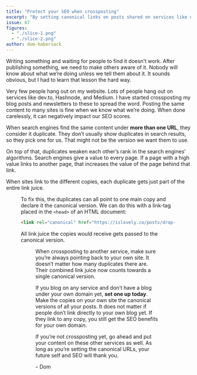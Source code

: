 ```yaml
---
title: "Protect your SEO when crossposting"
excerpt: "By setting canonical links on posts shared on services like dev.to, Hashnode, and Medium, you can start building a SEO reputation for your own domain."
issue: 67
figures:
  - "./slice-1.png"
  - "./slice-2.png"
author: dom-habersack
---
```


Writing something and waiting for people to find it doesn’t work. After publishing something, we need to make others aware of it. Nobody will know about what we’re doing unless we tell them about it. It sounds obvious, but I had to learn that lesson the hard way.

Very few people hang out on my website. Lots of people hang out on services like dev.to, Hashnode, and Medium. I have started crossposting my blog posts and newsletters to these to spread the word. Posting the same content to many sites is fine when we know what we’re doing. When done carelessly, it can negatively impact our SEO scores.

When search engines find the same content under **more than one URL**, they consider it duplicate. They don’t usually show duplicates in search results, so they pick one for us. That might not be the version we want them to use.

On top of that, duplicates weaken each other’s rank in the search engines’ algorithms. Search engines give a value to every page. If a page with a high value links to another page, that increases the value of the page behind that link.

When sites link to the different copies, each duplicate gets just part of the entire link juice.

<Figure
  alt="Each duplicate gets its own serving of link juice."
  caption="Each duplicate gets its own serving of link juice."
  fluid={props.figures['slice-1']}
/>

To fix this, the duplicates can all point to one main copy and declare it the canonical version. We can do this with a link-tag placed in the `<head>` of an HTML document:

```html
<link rel="canonical" href="https://islovely.co/posts/drop-the-should">
```

All link juice the copies would receive gets passed to the canonical version.

<Figure
  alt="Copies pass their link juice to the canonical version."
  caption="Copies pass their link juice to the canonical version."
  fluid={props.figures['slice-2']}
/>

When crossposting to another service, make sure you’re always pointing back to your own site. It doesn’t matter how many duplicates there are. Their combined link juice now counts towards a single canonical version.

If you blog on any service and don’t have a blog under your own domain yet, **set one up today**. Make the copies on your own site the canonical versions of all your posts. It does not matter if people don’t link directly to your own blog yet. If they link to any copy, you still get the SEO benefits for your own domain.

If you’re not crossposting yet, go ahead and put your content on these other services as well. As long as you’re setting the canonical URLs, your future self and SEO will thank you.

– Dom